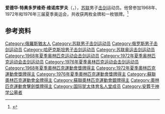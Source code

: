 {{NoteTA|G1=Sports}}
'''爱德华·特奥多罗维奇·维诺库罗夫'''（{{lang-ru|Эдуард Теодорович Винокуров}}，{{bd|1942年|10月30日|2010年|2月10日|}}），[[苏联|苏联]]男子[[击剑|击剑]]运动员。他曾参加1968年、1972年和1976年三届夏季奥运会，共收获两枚金牌和一枚银牌。<ref>{{Cite web|title=Eduard VINOKUROV|url=https://www.olympic.org/eduard-vinokurov|accessdate=2021-03-14|date=2021-03-14|work=International Olympic Committee|language=en}}</ref>

== 参考资料 ==
{{reflist}}

{{奥林匹克运动会击剑比赛男子佩剑团体冠军}}

{{Authority control}}
{{DEFAULTSORT:Vinokurov}}
[[Category:俄羅斯猶太人|Category:俄羅斯猶太人]]
[[Category:苏联男子击剑运动员|Category:苏联男子击剑运动员]]
[[Category:俄罗斯男子击剑运动员|Category:俄罗斯男子击剑运动员]]
[[Category:哈萨克斯坦男子击剑运动员|Category:哈萨克斯坦男子击剑运动员]]
[[Category:苏联奥运击剑运动员|Category:苏联奥运击剑运动员]]
[[Category:1968年夏季奥林匹克运动会击剑运动员|Category:1968年夏季奥林匹克运动会击剑运动员]]
[[Category:1972年夏季奥林匹克运动会击剑运动员|Category:1972年夏季奥林匹克运动会击剑运动员]]
[[Category:1976年夏季奥林匹克运动会击剑运动员|Category:1976年夏季奥林匹克运动会击剑运动员]]
[[Category:1968年夏季奧林匹克運動會獎牌得主|Category:1968年夏季奧林匹克運動會獎牌得主]]
[[Category:1972年夏季奧林匹克運動會獎牌得主|Category:1972年夏季奧林匹克運動會獎牌得主]]
[[Category:1976年夏季奧林匹克運動會獎牌得主|Category:1976年夏季奧林匹克運動會獎牌得主]]
[[Category:蘇聯奧林匹克運動會金牌得主|Category:蘇聯奧林匹克運動會金牌得主]]
[[Category:蘇聯奧林匹克運動會銀牌得主|Category:蘇聯奧林匹克運動會銀牌得主]]
[[Category:奧林匹克運動會擊劍獎牌得主|Category:奧林匹克運動會擊劍獎牌得主]]
[[Category:国际犹太体育名人堂成员|Category:国际犹太体育名人堂成员]]
[[Category:安葬于神学公墓者|Category:安葬于神学公墓者]]